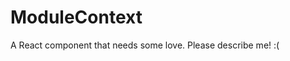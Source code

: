 
<Meta title="@flapjs/modules/ModuleContext"
    component={ModuleContext}/>

# ModuleContext

A React component that needs some love. Please describe me! :(

<Props of={ModuleContext}/>

